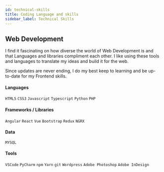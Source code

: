 ```yaml
---
id: technical-skills
title: Coding Language and skills
sidebar_label: Technical Skills
---
```




## Web Development

I find it fascinating on how diverse the world of Web Development is and that Languages and libraries compliment each other.
I like using these tools and languages to translate my ideas and build it for the web. 

Since updates are never ending, I do my best keep to learning and be up-to-date for my Frontend skills.

#### Languages
`HTML5` `CSS3` `Javascript` `Typescript` `Python` `PHP` 

#### Frameworks / Libraries
`Angular` `React` `Vue` `Bootstrap` `Redux` `NGRX`

#### Data
`MYSQL` 

#### Tools

`VSCode` `PyCharm` `npm` `Yarn` `git` `Wordpress` `Adobe Photoshop` `Adobe InDesign` 

